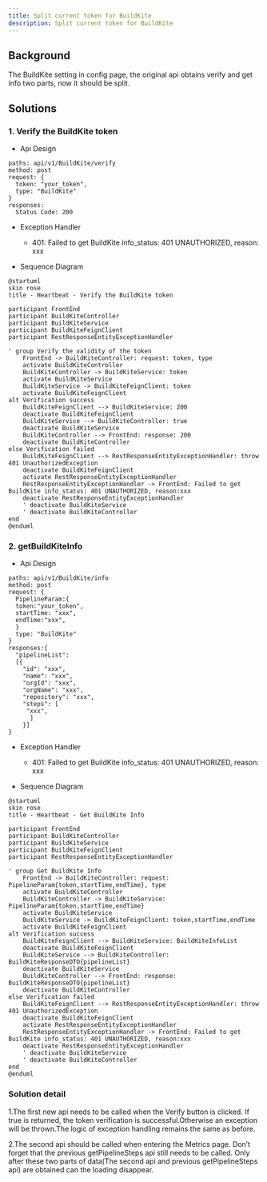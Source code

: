 ```yaml
---
title: Split current token for BuildKite
description: Split current token for BuildKite
---
```

## Background
The BuildKite setting in config page, the original api obtains verify and get info two parts, now it should be split.

## Solutions
### 1. Verify the BuildKite token
- Api Design
```
paths: api/v1/BuildKite/verify
method: post
request: {
  token: "your_token",
  type: "BuildKite"
}
responses:
  Status Code: 200
```
- Exception Handler

  - 401: Failed to get BuildKite info_status: 401 UNAUTHORIZED, reason: xxx

- Sequence Diagram
```plantuml
@startuml
skin rose
title - Heartbeat - Verify the BuildKite token

participant FrontEnd
participant BuildKiteController
participant BuildKiteService
participant BuildKiteFeignClient
participant RestResponseEntityExceptionHandler

' group Verify the validity of the token
    FrontEnd -> BuildKiteController: request: token, type
    activate BuildKiteController
    BuildKiteController -> BuildKiteService: token
    activate BuildKiteService
    BuildKiteService -> BuildKiteFeignClient: token
    activate BuildKiteFeignClient
alt Verification success
    BuildKiteFeignClient --> BuildKiteService: 200
    deactivate BuildKiteFeignClient
    BuildKiteService --> BuildKiteController: true
    deactivate BuildKiteService
    BuildKiteController --> FrontEnd: response: 200
    deactivate BuildKiteController
else Verification failed
    BuildKiteFeignClient --> RestResponseEntityExceptionHandler: throw 401 UnauthorizedException
    deactivate BuildKiteFeignClient
    activate RestResponseEntityExceptionHandler
    RestResponseEntityExceptionHandler -> FrontEnd: Failed to get BuildKite info_status: 401 UNAUTHORIZED, reason:xxx
    deactivate RestResponseEntityExceptionHandler
    ' deactivate BuildKiteService
    ' deactivate BuildKiteController
end
@enduml
```

### 2. getBuildKiteInfo 

- Api Design
```
paths: api/v1/BuildKite/info
method: post
request: {
  PipelineParam:{
  token:"your_token",
  startTime: "xxx",
  endTime:"xxx",
  } 
  type: "BuildKite"
}
responses:{
  "pipelineList": 
  [{
    "id": "xxx",
    "name": "xxx",
    "orgId": "xxx",
    "orgName": "xxx",
    "repository": "xxx",
    "steps": [
     "xxx",
      ]
    }]
}
```
- Exception Handler

  - 401: Failed to get BuildKite info_status: 401 UNAUTHORIZED, reason: xxx
  
- Sequence Diagram
```plantuml
@startuml
skin rose
title - Heartbeat - Get BuildKite Info

participant FrontEnd
participant BuildKiteController
participant BuildKiteService
participant BuildKiteFeignClient
participant RestResponseEntityExceptionHandler

' group Get BuildKite Info
    FrontEnd -> BuildKiteController: request: PipelineParam{token,startTime,endTime}, type
    activate BuildKiteController
    BuildKiteController -> BuildKiteService: PipelineParam{token,startTime,endTime}
    activate BuildKiteService
    BuildKiteService -> BuildKiteFeignClient: token,startTime,endTime
    activate BuildKiteFeignClient
alt Verification success
    BuildKiteFeignClient --> BuildKiteService: BuildKiteInfoList
    deactivate BuildKiteFeignClient
    BuildKiteService --> BuildKiteController: BuildKiteResponseDTO{pipelineList}
    deactivate BuildKiteService
    BuildKiteController --> FrontEnd: response: BuildKiteResponseDTO{pipelineList}
    deactivate BuildKiteController
else Verification failed
    BuildKiteFeignClient --> RestResponseEntityExceptionHandler: throw 401 UnauthorizedException
    deactivate BuildKiteFeignClient
    activate RestResponseEntityExceptionHandler
    RestResponseEntityExceptionHandler -> FrontEnd: Failed to get BuildKite info_status: 401 UNAUTHORIZED, reason:xxx
    deactivate RestResponseEntityExceptionHandler
    ' deactivate BuildKiteService
    ' deactivate BuildKiteController
end
@enduml
```

### Solution detail

1.The first new api needs to be called when the Verify button is clicked. If true is returned, the token verification is successful.Otherwise an exception will be thrown.The logic of exception handling remains the same as before.

2.The second api should be called when entering the Metrics page. Don’t forget that the previous getPipelineSteps api still needs to be called. Only after these two parts of data(The second api and previous getPipelineSteps api) are obtained can the loading disappear.




